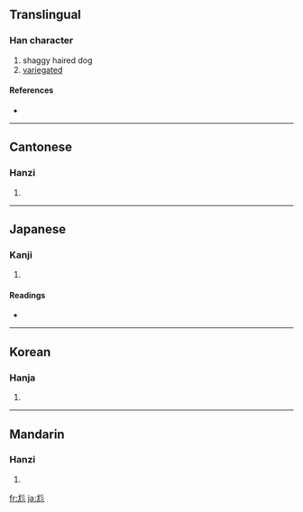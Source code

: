 {{also|龍}}
==Translingual==

===Han character===
{{Han char|rn=43|rad=尢|as=04|sn=7|four=4201<sub>2</sub>|canj=戈大山竹 (IKUH), 戈山竹竹竹 (IUHHH)}}

# shaggy haired dog
# [[variegated]]

====References====
* {{Han ref|kx=0298.090|dkj=07554|dj=0593.120|hdz=10553.090|uh=5C28|ud=23592|bh=CABE|bd=51902}}

----

==Cantonese==

===Hanzi===
{{yue-hanzi|jyut=|y=mong4, mung4 pong4}}

# {{defn|Cantonese}}

----

==Japanese==

===Kanji===
{{ja-kanji|grade=|rs=尢04}}

# {{defn|Japanese}}

====Readings====
* {{ja-readings|on=[[ぼう]] (bō)|kun=[[むくいぬ]] (mukuinu)}}

----

==Korean==

===Hanja===
{{ko-hanja|hangeul=[[방]], [[봉]]|eumhun=삽살개, 얼룩얼룩하다|rv=bang, bong|mr=pang, pong}}

# {{defn|Korean}}

----

==Mandarin==

===Hanzi===
{{cmn-hanzi|pin=[[máng]] ([[mang2]])|wg=mang<sup>2</sup>}}

# {{defn|Mandarin}}

[[fr:尨]]
[[ja:尨]]